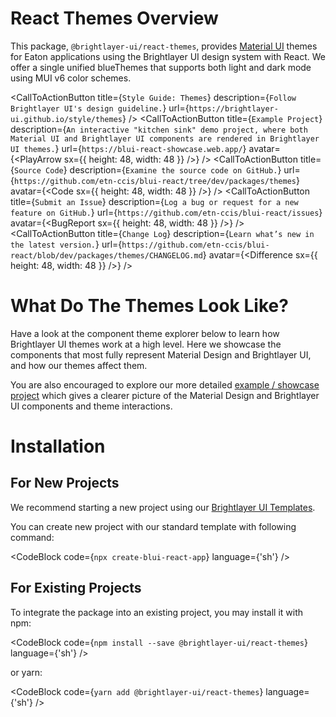 
# React Themes Overview

This package, `@brightlayer-ui/react-themes`, provides [Material UI](https://www.npmjs.com/package/@mui/material) themes for Eaton applications using the Brightlayer UI design system with React. We offer a single unified blueThemes that supports both light and dark mode using MUI v6 color schemes.

<CallToActionButton
    title={`Style Guide: Themes`}
    description={`Follow Brightlayer UI's design guideline.`}
    url={`https://brightlayer-ui.github.io/style/themes`}
/>
<CallToActionButton
    title={`Example Project`}
    description={`An interactive "kitchen sink" demo project, where both Material UI and Brightlayer UI components are rendered in Brightlayer UI themes.`}
    url={`https://blui-react-showcase.web.app/`}
    avatar={<PlayArrow sx={{ height: 48, width: 48 }} />}
/>
<CallToActionButton
    title={`Source Code`}
    description={`Examine the source code on GitHub.`}
    url={`https://github.com/etn-ccis/blui-react/tree/dev/packages/themes`}
    avatar={<Code sx={{ height: 48, width: 48 }} />}
/>
<CallToActionButton
    title={`Submit an Issue`}
    description={`Log a bug or request for a new feature on GitHub.`}
    url={`https://github.com/etn-ccis/blui-react/issues`}
    avatar={<BugReport sx={{ height: 48, width: 48 }} />}
/>
<CallToActionButton
    title={`Change Log`}
    description={`Learn what’s new in the latest version.`}
    url={`https://github.com/etn-ccis/blui-react/blob/dev/packages/themes/CHANGELOG.md`}
    avatar={<Difference sx={{ height: 48, width: 48 }} />}
/>

# What Do The Themes Look Like?

Have a look at the component theme explorer below to learn how Brightlayer UI themes work at a high level. Here we showcase the components that most fully represent Material Design and Brightlayer UI, and how our themes affect them.

<ThemeExplorer />

You are also encouraged to explore our more detailed [example / showcase project](https://blui-react-showcase.web.app/) which gives a clearer picture of the Material Design and Brightlayer UI components and theme interactions.

# Installation

## For New Projects

We recommend starting a new project using our [Brightlayer UI Templates](https://brightlayer-ui.github.io/development/templates).

You can create new project with our standard template with following command:

<CodeBlock code={`npx create-blui-react-app`} language={'sh'} />

## For Existing Projects

To integrate the package into an existing project, you may install it with npm:

<CodeBlock code={`npm install --save @brightlayer-ui/react-themes`} language={'sh'} />

or yarn:

<CodeBlock code={`yarn add @brightlayer-ui/react-themes`} language={'sh'} />
